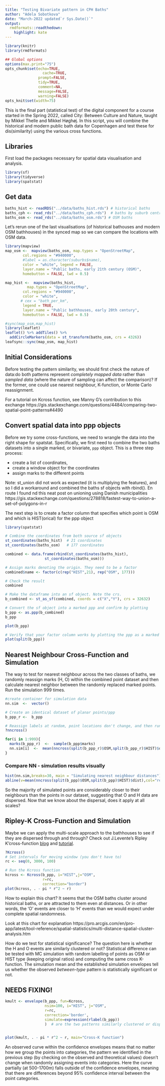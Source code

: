 ```yaml
---
title: "Testing Bivariate pattern in CPH Baths"
author: "Adela Sobotkova"
date: "March-2022 updated`r Sys.Date()`"
output:
  rmdformats::readthedown:
    highlight: kate
---
```


```r
library(knitr)
library(rmdformats)

## Global options
options(max.print="75")
opts_chunk$set(echo=TRUE,
	             cache=TRUE,
               prompt=FALSE,
               tidy=TRUE,
               comment=NA,
               message=FALSE,
               warning=FALSE)
opts_knit$set(width=75)
```

This is the final part (statistical test) of the digital component for a course started in the Spring 2022, called City: Between Culture and Nature, taught by Mikkel Thelle and Mikkel Høghøj. 
In this script, you will combine the historical and modern public bath data for Copenhagen and test these for dis(similarity) using the various cross functions.  

## Libraries
First load the packages necessary for spatial data visualisation and analysis.
```r
library(sf)
library(tidyverse)
library(spatstat)
```

## Get data
```r
baths_hist <- readRDS("../data/baths_hist.rds") # historical baths
baths_cph <- read_rds("../data/baths_cph.rds")  # baths by suburb centroids 
baths_osm <- read_rds("../data/baths_osm.rds") # OSM baths
```

Let's rerun one of the last visualisations (of historical bathouses and modern OSM bathhouses)  in the synced map so we can compare the locations with OSM data.
```r
library(mapview)
map_osm <-  mapview(baths_osm, map.types = "OpenStreetMap", 
        col.regions = "#940000", 
        #label = as.character(suburbs$name), 
        color = "white", legend = FALSE, 
        layer.name = "Public baths, early 21th century (OSM)",
        homebutton = FALSE, lwd = 0.5) 

map_hist <-  mapview(baths_hist, 
          map.types = "OpenStreetMap", 
        col.regions = "#940000", 
        color = "white", 
       # cex = "bath_per_km",
        legend = TRUE, 
        layer.name = "Public bathhouses, early 20th century",
        homebutton = FALSE, lwd = 0.5) 

#sync(map_osm,map_hist)
library(leaflet)
leaflet() %>% addTiles() %>%
  addCircleMarkers(data = st_transform(baths_osm, crs = 4326))
leafsync::sync(map_osm, map_hist)
```

## Initial Considerations
Before testing the pattern similarity, we should first check the nature of data:do both patterns represent  *completely mapped data* rather than *sampled data* (where the nature of sampling can affect the comparison)? If the former, one could use nearest neighbour, K-function, or Monte Carlo reassignment.

For a tutorial on Kcross function, see Manny G's contribution to this exchange https://gis.stackexchange.com/questions/4484/comparing-two-spatial-point-patterns#4490

## Convert spatial data into ppp objects
Before we try some cross-functions, we need to wrangle the data into the right shape for spatstat. 
Specifically, we first need to combine the two baths datasets into a single marked, or bivariate,  `ppp` object.
This is a three step process:

* create a list of coordinates, 
* create a window object for the coordinates
* assign marks to the different points

Note: st_union did not work as expected (it is multiplying the features), and so I did a workaround and combined the baths sf objects with rbind(). En route I found nd this neat post on unioning using Danish municipalities https://gis.stackexchange.com/questions/278818/fastest-way-to-union-a-set-of-polygons-in-r

The next step is to create a factor column that specifies which point is OSM and which is HIST(orical) for the ppp object 

```r
library(spatstat)

# Combine the coordinates from both source sf objects
st_coordinates(baths_hist)  # 21 coordinates
st_coordinates(baths_osm)   # 177 coordinates

combined <- data.frame(rbind(st_coordinates(baths_hist),
                  st_coordinates(baths_osm)))

# Assign marks denoting the origin. They need to be a factor
combined$name <- factor(c(rep("HIST",21), rep("OSM", 177))) 

# Check the result
combined

# Make the dataframe into an sf object. Note the crs.
b_combined <- st_as_sf(combined, coords = c("X","Y"), crs = 32632)

# Convert the sf object into a marked ppp and confirm by plotting
b_ppp <- as.ppp(b_combined) 
b_ppp

plot(b_ppp)

# Verify that your factor column works by plotting the ppp as a marked object with two values
plot(split(b_ppp))
```

## Nearest Neighbour Cross-Function and Simulation
The way to test for nearest neighbour across the two classes of baths, we randomly reassign marks (H, O) within the combined point dataset and then calculate nearest neighbor between the randomly replaced marked points. Run the simulation 999 times.

```r
#create container for simulation data
nn.sim  <-  vector() 

# Create an identical dataset of planar points/ppp
b_ppp_r <-  b_ppp

# Reassign labels at random, point locations don't change, and then run nncross() function
?nncross()

for(i in 1:999){
  marks(b_ppp_r)  <-  sample(b_ppp$marks)  
  nn.sim[i]  <-  mean(nncross(split(b_ppp_r)$OSM,split(b_ppp_r)$HIST)$dist)
}
```


### Compare NN - simulation results visually
```r
hist(nn.sim,breaks=30, main = "Simulating nearest neighbour distances")
abline(v=mean(nncross(split(b_ppp)$OSM,split(b_ppp)$HIST)$dist),col="red")
```
So the majority of simulated points are considerably closer to their neighbours than the points in our dataset, suggesting that O and H data are dispersed. Now that we know about the dispersal, does it apply at all scales?


## Ripley-K Cross-Function and Simulation

Maybe we can apply the multi-scale approach to the bathhouses to see if they are dispersed through and through?
Check out J.Levente's  Ripley K'cross-function [blog](http://blog.jlevente.com/understanding-the-cross-k-function/) and [tutorial](https://github.com/jlevente/publications/tree/master/cross-k). 

```r
?Kcross()
# Set intervals for moving window (you don't have to)
rc <- seq(0, 3000, 100)

# Run the Kcross function
kcross <- Kcross(b_ppp, i="HIST",j="OSM", 
                 r=rc,
                 correction="border") 
plot(kcross, . - pi * r^2 ~ r)

```
How to explain this chart? It seems that the OSM baths cluster around historical baths, or are attracted to them even at distances. Or in other words, the 'O' events are closer to 'H' events than we would expect under complete spatial randomness. 

Look at this chart for explanation https://pro.arcgis.com/en/pro-app/latest/tool-reference/spatial-statistics/multi-distance-spatial-cluster-analysis.htm 

How do we test for statistical significance? The question here is whether the H and O events are similarly clustered or not? Statistical difference can be tested with MC simulation with random labelling of points as OSM or HIST type (keeping original ratios) and computing the same cross K-function. The simulation mean and the established simulation envelopes tell us whether the observed *between-type* pattern is statistically significant or not.

## NEEDS FIXING!
```r

kmult <- envelope(b_ppp, fun=Kcross,
                  nsim=100, i="HIST", j="OSM",
                  r=rc, 
                  correction='border',
                  simulate=expression(rlabel(b_ppp))
                  )  # are the two patterns similarly clustered or dispersed at different scales


plot(kmult, . - pi * r^2 ~ r, main="Cross-K function")

```
An observed curve within the confidence envelopes means that no matter how we group the points into categories, the pattern we identified in the previous step (by checking on the observed and theoretical values) doesn’t change when randomly assigning events into categories. Here the curve partially (at 500-1700m) falls outside of the confidence envelopes, meaning that there are differences beyond 95% confidence interval between the point categories.
